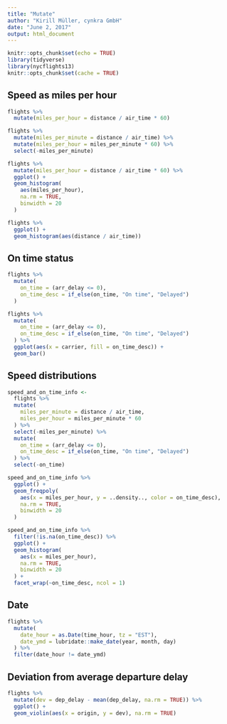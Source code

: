 ```yaml
---
title: "Mutate"
author: "Kirill Müller, cynkra GmbH"
date: "June 2, 2017"
output: html_document
---
```



```r
knitr::opts_chunk$set(echo = TRUE)
library(tidyverse)
library(nycflights13)
knitr::opts_chunk$set(cache = TRUE)
```


## Speed as miles per hour

```r
flights %>%
  mutate(miles_per_hour = distance / air_time * 60)
```

```r
flights %>%
  mutate(miles_per_minute = distance / air_time) %>% 
  mutate(miles_per_hour = miles_per_minute * 60) %>% 
  select(-miles_per_minute)
```

```r
flights %>%
  mutate(miles_per_hour = distance / air_time * 60) %>%
  ggplot() +
  geom_histogram(
    aes(miles_per_hour),
    na.rm = TRUE,
    binwidth = 20
  )
```


```r
flights %>% 
  ggplot() +
  geom_histogram(aes(distance / air_time))
```

## On time status

```r
flights %>%
  mutate(
    on_time = (arr_delay <= 0),
    on_time_desc = if_else(on_time, "On time", "Delayed")
  )
```


```r
flights %>%
  mutate(
    on_time = (arr_delay <= 0),
    on_time_desc = if_else(on_time, "On time", "Delayed")
  ) %>%
  ggplot(aes(x = carrier, fill = on_time_desc)) +
  geom_bar()
```



## Speed distributions

```r
speed_and_on_time_info <-
  flights %>%
  mutate(
    miles_per_minute = distance / air_time,
    miles_per_hour = miles_per_minute * 60
  ) %>% 
  select(-miles_per_minute) %>% 
  mutate(
    on_time = (arr_delay <= 0),
    on_time_desc = if_else(on_time, "On time", "Delayed")
  ) %>% 
  select(-on_time)

speed_and_on_time_info %>% 
  ggplot() +
  geom_freqpoly(
    aes(x = miles_per_hour, y = ..density.., color = on_time_desc),
    na.rm = TRUE,
    binwidth = 20
  )

speed_and_on_time_info %>% 
  filter(!is.na(on_time_desc)) %>% 
  ggplot() +
  geom_histogram(
    aes(x = miles_per_hour),
    na.rm = TRUE,
    binwidth = 20
  ) +
  facet_wrap(~on_time_desc, ncol = 1)
```


## Date

```r
flights %>%
  mutate(
    date_hour = as.Date(time_hour, tz = "EST"),
    date_ymd = lubridate::make_date(year, month, day)
  ) %>% 
  filter(date_hour != date_ymd)
```

## Deviation from average departure delay

```r
flights %>% 
  mutate(dev = dep_delay - mean(dep_delay, na.rm = TRUE)) %>%
  ggplot() +
  geom_violin(aes(x = origin, y = dev), na.rm = TRUE)
```
